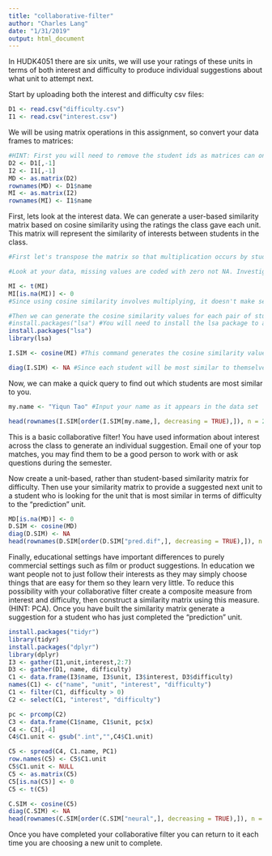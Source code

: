 ```yaml
---
title: "collaborative-filter"
author: "Charles Lang"
date: "1/31/2019"
output: html_document
---
```


In HUDK4051 there are six units, we will use your ratings of these units in terms of both interest and difficulty to produce individual suggestions about what unit to attempt next.

Start by uploading both the interest and difficulty csv files:
```r
D1 <- read.csv("difficulty.csv")
I1 <- read.csv("interest.csv")
```

We will be using matrix operations in this assignment, so convert your data frames to matrices:
```r
#HINT: First you will need to remove the student ids as matrices can only contain one data type. You will then need to rename your row names with the student ids.
D2 <- D1[,-1]
I2 <- I1[,-1]
MD <- as.matrix(D2)
rownames(MD) <- D1$name
MI <- as.matrix(I2)
rownames(MI) <- I1$name

```

First, lets look at the interest data. We can generate a user-based similarity matrix based on cosine similarity using the ratings the class gave each unit. This matrix will represent the similarity of interests between students in the class.
```r
#First let's transpose the matrix so that multiplication occurs by students rather than units.

#Look at your data, missing values are coded with zero not NA. Investigate cosine similarity and decide whether your missing values should be coded with zeros or NAs. Explain your choice.

MI <- t(MI)
MI[is.na(MI)] <- 0
#Since using cosine similarity involves multiplying, it doesn't make sense to multiply NA with numbers

#Then we can generate the cosine similarity values for each pair of students
#install.packages("lsa") #You will need to install the lsa package to access the cosine command.
install.packages("lsa")
library(lsa)

I.SIM <- cosine(MI) #This command generates the cosine similarity values as a new matrix. Click on I.SIM in the Global Environment pane to see what it looks like.

diag(I.SIM) <- NA #Since each student will be most similar to themselves we want to remove that information
```

Now, we can make a quick query to find out which students are most similar to you. 
```r
my.name <- "Yiqun Tao" #Input your name as it appears in the data set

head(rownames(I.SIM[order(I.SIM[my.name,], decreasing = TRUE),]), n = 2) #This code orders the column of the matrix corresponding to your UNI according to similarity and returns the top two UNI ids for the students who's interests are most similar to yours
```

This is a basic collaborative filter! You have used information about interest across the class to generate an individual suggestion. Email one of your top matches, you may find them to be a good person to work with or ask questions during the semester.

Now create a unit-based, rather than student-based similarity matrix for difficulty. Then use your similarity matrix to provide a suggested next unit to a student who is looking for the unit that is most similar in terms of difficulty to the "prediction" unit. 
```r

MD[is.na(MD)] <- 0
D.SIM <- cosine(MD)
diag(D.SIM) <- NA
head(rownames(D.SIM[order(D.SIM["pred.dif",], decreasing = TRUE),]), n = 2)

```

Finally, educational settings have important differences to purely commercial settings such as film or product suggestions. In education we want people not to just follow their interests as they may simply choose things that are easy for them so they learn very little. To reduce this possibility with your collaborative filter create a composite measure from interest and difficulty, then construct a similarity matrix using this measure. (HINT: PCA). Once you have built the similarity matrix generate a suggestion for a student who has just completed the "prediction" unit.

```r
install.packages("tidyr")
library(tidyr)
install.packages("dplyr")
library(dplyr)
I3 <- gather(I1,unit,interest,2:7)
D3 <- gather(D1, name, difficulty)
C1 <- data.frame(I3$name, I3$unit, I3$interest, D3$difficulty)
names(C1) <- c("name", "unit", "interest", "difficulty")
C1 <- filter(C1, difficulty > 0)
C2 <- select(C1, "interest", "difficulty")

pc <- prcomp(C2)
C3 <- data.frame(C1$name, C1$unit, pc$x)
C4 <- C3[,-4]
C4$C1.unit <- gsub(".int","",C4$C1.unit)

C5 <- spread(C4, C1.name, PC1)
row.names(C5) <- C5$C1.unit
C5$C1.unit <- NULL
C5 <- as.matrix(C5)
C5[is.na(C5)] <- 0
C5 <- t(C5)

C.SIM <- cosine(C5)
diag(C.SIM) <- NA
head(rownames(C.SIM[order(C.SIM["neural",], decreasing = TRUE),]), n = 1)

```

Once you have completed your collaborative filter you can return to it each time you are choosing a new unit to complete.

